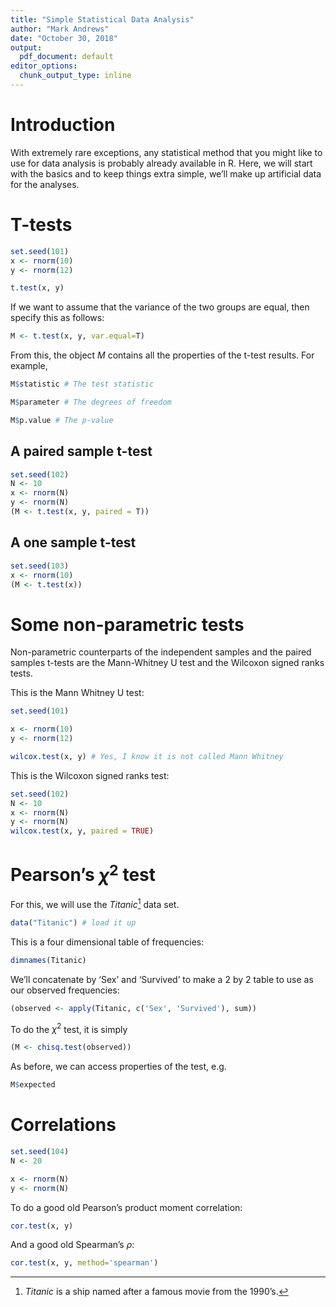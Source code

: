```yaml
---
title: "Simple Statistical Data Analysis"
author: "Mark Andrews"
date: "October 30, 2018"
output:
  pdf_document: default
editor_options:
  chunk_output_type: inline
---
```


# Introduction

With extremely rare exceptions, any statistical method that you might like to use for data analysis is probably already available in R. Here, we will start with the basics and to keep things extra simple, we'll make up artificial data for the analyses.

# T-tests

```r
set.seed(101)
x <- rnorm(10)
y <- rnorm(12)

t.test(x, y)
```

If we want to assume that the variance of the two groups are equal, then specify this as follows:
```r
M <- t.test(x, y, var.equal=T)
```

From this, the object *M* contains all the properties of the t-test results. For example, 
```r
M$statistic # The test statistic

M$parameter # The degrees of freedom

M$p.value # The p-value
```

## A paired sample t-test 
```r
set.seed(102)
N <- 10
x <- rnorm(N)
y <- rnorm(N)
(M <- t.test(x, y, paired = T))
```

## A one sample t-test 
```r
set.seed(103)
x <- rnorm(10)
(M <- t.test(x))
```

# Some non-parametric tests

Non-parametric counterparts of the independent samples and the paired samples t-tests are the Mann-Whitney U test and the Wilcoxon signed ranks tests.

This is the Mann Whitney U test:

```r
set.seed(101)

x <- rnorm(10)
y <- rnorm(12)

wilcox.test(x, y) # Yes, I know it is not called Mann Whitney
```

This is the Wilcoxon signed ranks test:
```r
set.seed(102)
N <- 10
x <- rnorm(N)
y <- rnorm(N)
wilcox.test(x, y, paired = TRUE) 
```

# Pearson's $\chi^2$ test

For this, we will use the *Titanic*[^titanic] data set. 
```r
data("Titanic") # load it up
```
This is a four dimensional table of frequencies:
```r
dimnames(Titanic)
```
We'll concatenate by 'Sex' and 'Survived' to make a 2 by 2 table to use as our observed frequencies:
```r
(observed <- apply(Titanic, c('Sex', 'Survived'), sum))
```

To do the $\chi^2$ test, it is simply
```r
(M <- chisq.test(observed))
```
As before, we can access properties of the test, e.g.
```r
M$expected
```

# Correlations
```r
set.seed(104)
N <- 20

x <- rnorm(N)
y <- rnorm(N)
```

To do a good old Pearson's product moment correlation:
```r
cor.test(x, y)
```
And a good old Spearman's $\rho$:
```r
cor.test(x, y, method='spearman')
```

[^titanic]: *Titanic* is a ship named after a famous movie from the 1990's.


